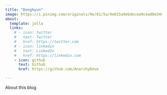 ```yaml
---
title: "Dongkyun"
image: https://i.pinimg.com/originals/9e/81/5a/9e815a9ebdecea9cead0e34036c448dc.gif
about:
  template: jolla
  links:
    # - icon: twitter
    #   text: Twitter
    #   href: https://twitter.com
    # - icon: linkedin
    #   text: LinkedIn
    #   href: https://linkedin.com
    - icon: github
      text: Github
      href: https://github.com/AnarchyDeve

---
```


About this blog
